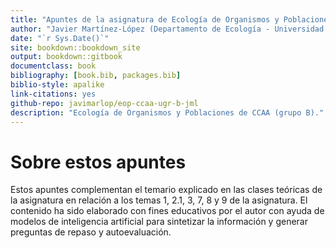 ```yaml
--- 
title: "Apuntes de la asignatura de Ecología de Organismos y Poblaciones de CCAA (grupo B - Temas 1, 2.1, 3, 7, 8 y 9)"
author: "Javier Martínez-López (Departamento de Ecología - Universidad de Granada)"
date: "`r Sys.Date()`"
site: bookdown::bookdown_site
output: bookdown::gitbook
documentclass: book
bibliography: [book.bib, packages.bib]
biblio-style: apalike
link-citations: yes
github-repo: javimarlop/eop-ccaa-ugr-b-jml
description: "Ecología de Organismos y Poblaciones de CCAA (grupo B)."
---
```


# Sobre estos apuntes {-#intro}

Estos apuntes complementan el temario explicado en las clases teóricas de la asignatura en relación a los temas 1, 2.1, 3, 7, 8 y 9 de la asignatura. El contenido ha sido elaborado con fines educativos por el autor con ayuda de modelos de inteligencia artificial para sintetizar la información y generar preguntas de repaso y autoevaluación.
